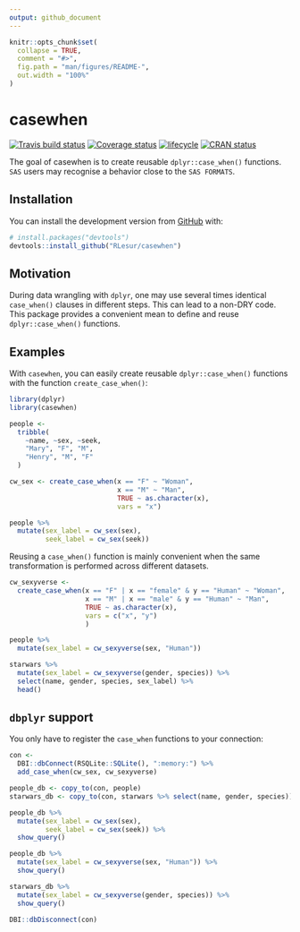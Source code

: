 ```yaml
---
output: github_document
---
```


<!-- README.md is generated from README.Rmd. Please edit that file -->

```r
knitr::opts_chunk$set(
  collapse = TRUE,
  comment = "#>",
  fig.path = "man/figures/README-",
  out.width = "100%"
)
```
# casewhen
[![Travis build status](https://travis-ci.org/RLesur/casewhen.svg?branch=master)](https://travis-ci.org/RLesur/casewhen) [![Coverage status](https://codecov.io/gh/RLesur/casewhen/branch/master/graph/badge.svg)](https://codecov.io/github/RLesur/casewhen?branch=master) [![lifecycle](https://img.shields.io/badge/lifecycle-experimental-orange.svg)](https://www.tidyverse.org/lifecycle/#experimental) [![CRAN status](https://www.r-pkg.org/badges/version/casewhen)](https://cran.r-project.org/package=casewhen)

The goal of casewhen is to create reusable `dplyr::case_when()` functions.  
`SAS` users may recognise a behavior close to the `SAS FORMATS`.

## Installation

You can install the development version from [GitHub](https://github.com/) with:

``` r
# install.packages("devtools")
devtools::install_github("RLesur/casewhen")
```

## Motivation  

During data wrangling with `dplyr`, one may use several times identical `case_when()` clauses in different steps. This can lead to a non-DRY code.  
This package provides a convenient mean to define and reuse `dplyr::case_when()` functions.  

## Examples

With `casewhen`, you can easily create reusable `dplyr::case_when()` functions with the function `create_case_when()`:

```r
library(dplyr)
library(casewhen)

people <-
  tribble(
    ~name, ~sex, ~seek,
    "Mary", "F", "M",
    "Henry", "M", "F"
  )

cw_sex <- create_case_when(x == "F" ~ "Woman",
                           x == "M" ~ "Man",
                           TRUE ~ as.character(x),
                           vars = "x")

people %>% 
  mutate(sex_label = cw_sex(sex), 
         seek_label = cw_sex(seek))
```

Reusing a `case_when()` function is mainly convenient when the same transformation is performed across different datasets. 

```r
cw_sexyverse <- 
  create_case_when(x == "F" | x == "female" & y == "Human" ~ "Woman",
                   x == "M" | x == "male" & y == "Human" ~ "Man",
                   TRUE ~ as.character(x),
                   vars = c("x", "y")
                   )

people %>% 
  mutate(sex_label = cw_sexyverse(sex, "Human"))

starwars %>%
  mutate(sex_label = cw_sexyverse(gender, species)) %>%
  select(name, gender, species, sex_label) %>%
  head()
```

## `dbplyr` support

You only have to register the `case_when` functions to your connection:

```r
con <- 
  DBI::dbConnect(RSQLite::SQLite(), ":memory:") %>%
  add_case_when(cw_sex, cw_sexyverse)

people_db <- copy_to(con, people)
starwars_db <- copy_to(con, starwars %>% select(name, gender, species))

people_db %>% 
  mutate(sex_label = cw_sex(sex), 
         seek_label = cw_sex(seek)) %>%
  show_query()

people_db %>%
  mutate(sex_label = cw_sexyverse(sex, "Human")) %>%
  show_query()

starwars_db %>%
  mutate(sex_label = cw_sexyverse(gender, species)) %>%
  show_query()

DBI::dbDisconnect(con)
```


